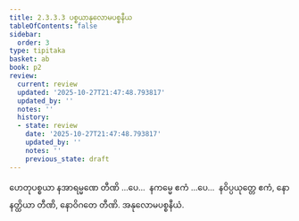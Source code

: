 ```yaml
---
title: 2.3.3.3 ပစ္စယာနုလောမပစ္စနီယ
tableOfContents: false
sidebar:
  order: 3
type: tipitaka
basket: ab
book: p2
review:
  current: review
  updated: '2025-10-27T21:47:48.793817'
  updated_by: ''
  notes: ''
  history:
  - state: review
    date: '2025-10-27T21:47:48.793817'
    updated_by: ''
    notes: ''
    previous_state: draft
---
```



<ReviewStatus review={frontmatter.review} showDetails={true} />

<HypothesisAnnotation frontmatter={frontmatter} />

<DynamicBreadcrumb />

<Division number="31" book="p2" e="ch" v="38" p="14">

<Paragraph number="605" book="p2">
ဟေတုပစ္စယာ နအာရမ္မဏေ တီဏိ …ပေ…  နကမ္မေ ဧကံ …ပေ…  နဝိပ္ပယုတ္တေ ဧကံ, နောနတ္ထိယာ တီဏိ, နောဝိဂတေ တီဏိ.

</Paragraph>
</Division>

<Paragraph number="606" type="center" book="p2">
အနုလောမပစ္စနီယံ.
</Paragraph>
